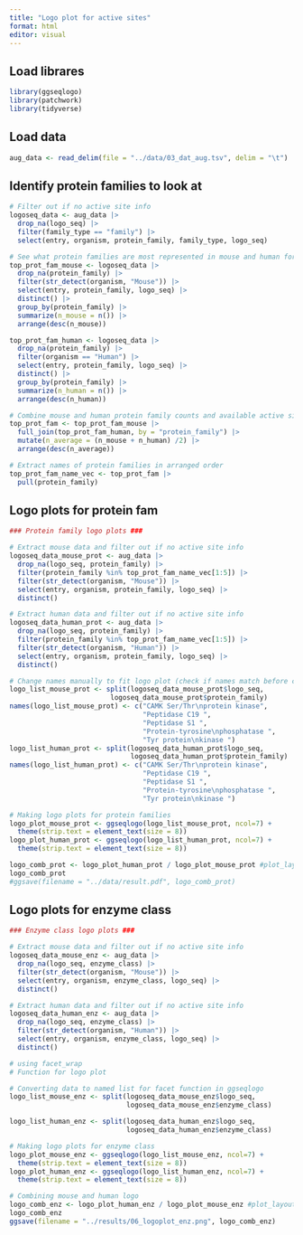 ```yaml
---
title: "Logo plot for active sites"
format: html
editor: visual
---
```


## Load librares

```r
library(ggseqlogo)
library(patchwork)
library(tidyverse)
```

## Load data

```r
aug_data <- read_delim(file = "../data/03_dat_aug.tsv", delim = "\t")
```

## Identify protein families to look at

```r
# Filter out if no active site info
logoseq_data <- aug_data |> 
  drop_na(logo_seq) |> 
  filter(family_type == "family") |> 
  select(entry, organism, protein_family, family_type, logo_seq)

# See what protein families are most represented in mouse and human for active site data
top_prot_fam_mouse <- logoseq_data |>
  drop_na(protein_family) |> 
  filter(str_detect(organism, "Mouse")) |> 
  select(entry, protein_family, logo_seq) |> 
  distinct() |> 
  group_by(protein_family) |> 
  summarize(n_mouse = n()) |>
  arrange(desc(n_mouse))

top_prot_fam_human <- logoseq_data |>
  drop_na(protein_family) |> 
  filter(organism == "Human") |>
  select(entry, protein_family, logo_seq) |> 
  distinct() |> 
  group_by(protein_family) |> 
  summarize(n_human = n()) |>
  arrange(desc(n_human))

# Combine mouse and human protein family counts and available active site information
top_prot_fam <- top_prot_fam_mouse |> 
  full_join(top_prot_fam_human, by = "protein_family") |> 
  mutate(n_average = (n_mouse + n_human) /2) |>
  arrange(desc(n_average))

# Extract names of protein families in arranged order
top_prot_fam_name_vec <- top_prot_fam |> 
  pull(protein_family)
```

## Logo plots for protein fam

```r
### Protein family logo plots ###

# Extract mouse data and filter out if no active site info
logoseq_data_mouse_prot <- aug_data |> 
  drop_na(logo_seq, protein_family) |>
  filter(protein_family %in% top_prot_fam_name_vec[1:5]) |> 
  filter(str_detect(organism, "Mouse")) |> 
  select(entry, organism, protein_family, logo_seq) |> 
  distinct()

# Extract human data and filter out if no active site info
logoseq_data_human_prot <- aug_data |> 
  drop_na(logo_seq, protein_family) |>
  filter(protein_family %in% top_prot_fam_name_vec[1:5]) |> 
  filter(str_detect(organism, "Human")) |> 
  select(entry, organism, protein_family, logo_seq) |> 
  distinct()

# Change names manually to fit logo plot (check if names match before changing them)
logo_list_mouse_prot <- split(logoseq_data_mouse_prot$logo_seq,
                         logoseq_data_mouse_prot$protein_family)
names(logo_list_mouse_prot) <- c("CAMK Ser/Thr\nprotein kinase",
                                 "Peptidase C19 ",
                                 "Peptidase S1 ",
                                 "Protein-tyrosine\nphosphatase ",
                                 "Tyr protein\nkinase ")
logo_list_human_prot <- split(logoseq_data_human_prot$logo_seq,
                              logoseq_data_human_prot$protein_family)
names(logo_list_human_prot) <- c("CAMK Ser/Thr\nprotein kinase",
                                 "Peptidase C19 ",
                                 "Peptidase S1 ",
                                 "Protein-tyrosine\nphosphatase ",
                                 "Tyr protein\nkinase ")

# Making logo plots for protein families
logo_plot_mouse_prot <- ggseqlogo(logo_list_mouse_prot, ncol=7) +
  theme(strip.text = element_text(size = 8))
logo_plot_human_prot <- ggseqlogo(logo_list_human_prot, ncol=7) +
  theme(strip.text = element_text(size = 8))

logo_comb_prot <- logo_plot_human_prot / logo_plot_mouse_prot #plot_layout(guides = "collect")
logo_comb_prot
#ggsave(filename = "../data/result.pdf", logo_comb_prot)
```

## Logo plots for enzyme class

```r
### Enzyme class logo plots ###

# Extract mouse data and filter out if no active site info
logoseq_data_mouse_enz <- aug_data |>
  drop_na(logo_seq, enzyme_class) |>
  filter(str_detect(organism, "Mouse")) |>
  select(entry, organism, enzyme_class, logo_seq) |>
  distinct()

# Extract human data and filter out if no active site info
logoseq_data_human_enz <- aug_data |>
  drop_na(logo_seq, enzyme_class) |>
  filter(str_detect(organism, "Human")) |>
  select(entry, organism, enzyme_class, logo_seq) |>
  distinct()

# using facet_wrap
# Function for logo plot

# Converting data to named list for facet function in ggseqlogo
logo_list_mouse_enz <- split(logoseq_data_mouse_enz$logo_seq,
                             logoseq_data_mouse_enz$enzyme_class)

logo_list_human_enz <- split(logoseq_data_human_enz$logo_seq,
                             logoseq_data_human_enz$enzyme_class)

# Making logo plots for enzyme class
logo_plot_mouse_enz <- ggseqlogo(logo_list_mouse_enz, ncol=7) +
  theme(strip.text = element_text(size = 8))
logo_plot_human_enz <- ggseqlogo(logo_list_human_enz, ncol=7) +
  theme(strip.text = element_text(size = 8))

# Combining mouse and human logo
logo_comb_enz <- logo_plot_human_enz / logo_plot_mouse_enz #plot_layout(guides = "collect")
logo_comb_enz
ggsave(filename = "../results/06_logoplot_enz.png", logo_comb_enz)
```

```r

```
